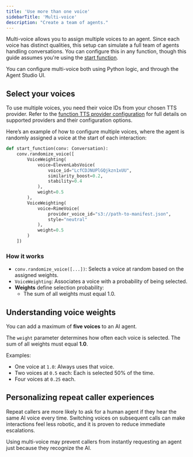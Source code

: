 ```yaml
---
title: 'Use more than one voice'
sidebarTitle: 'Multi-voice'
description: "Create a team of agents."
---
```


Multi-voice allows you to assign multiple voices to an agent. Since each voice has distinct qualities, this setup can simulate a full team of agents handling conversations. You can configure this in any function, though this guide assumes you're using the [start function](/function/start-function). 

<Note>You can configure multi-voice both using Python logic, and through the Agent Studio UI.</Note>

## Select your voices

To use multiple voices, you need their voice IDs from your chosen TTS provider. Refer to the [function TTS provider configuration](/function/classes) for full details on supported providers and their configuration options.

Here’s an example of how to configure multiple voices, where the agent is randomly assigned a voice at the start of each interaction:

```python
def start_function(conv: Conversation):
    conv.randomize_voice([
        VoiceWeighting(
            voice=ElevenLabsVoice(
                voice_id="LcfCDJNUPlGQjkzn1xUU",
                similarity_boost=0.2,
                stability=0.4
            ),
            weight=0.5
        ),
        VoiceWeighting(
            voice=RimeVoice(
                provider_voice_id="s3://path-to-manifest.json",
                style="neutral"
            ),
            weight=0.5
        )
    ])
```

### How it works

- `conv.randomize_voice([...])`: Selects a voice at random based on the assigned weights.
- `VoiceWeighting`: Associates a voice with a probability of being selected.
- **Weights** define selection probability:
  - The sum of all weights must equal 1.0.

## Understanding voice weights

You can add a maximum of **five voices** to an AI agent.

The `weight` parameter determines how often each voice is selected. The sum of all weights must equal **1.0**.

Examples:
- One voice at `1.0`: Always uses that voice.
- Two voices at `0.5` each: Each is selected 50% of the time.
- Four voices at `0.25` each.

## Personalizing repeat caller experiences

Repeat callers are more likely to ask for a human agent if they hear the same AI voice every time. Switching voices on subsequent calls can make interactions feel less robotic, and it is proven to reduce immediate escalations.

Using multi-voice may prevent callers from instantly requesting an agent just because they recognize the AI.